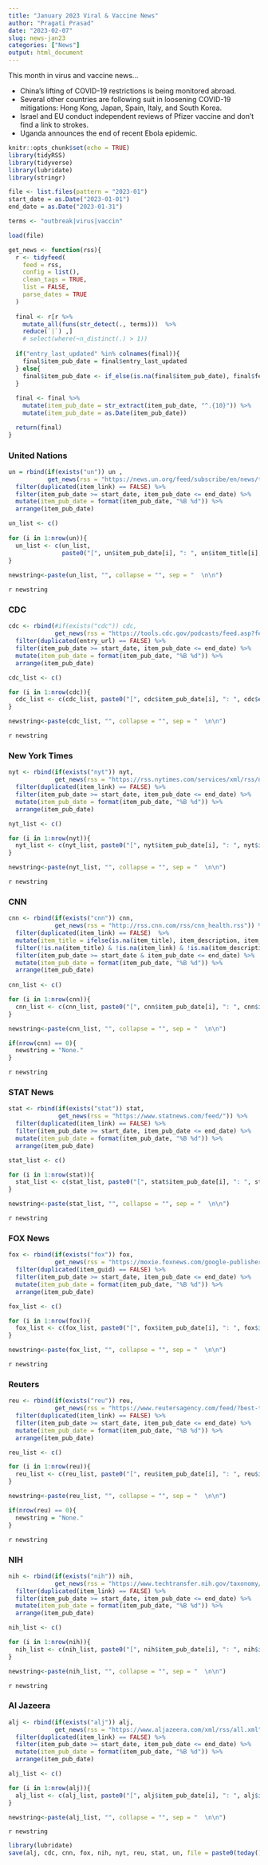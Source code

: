```yaml
---
title: "January 2023 Viral & Vaccine News"
author: "Pragati Prasad"
date: "2023-02-07"
slug: news-jan23
categories: ["News"]
output: html_document
---
```


This month in virus and vaccine news... 

 - China's lifting of COVID-19 restrictions is being monitored abroad.
 - Several other countries are following suit in loosening COVID-19 mitigations: Hong Kong, Japan, Spain, Italy, and South Korea.
 - Israel and EU conduct independent reviews of Pfizer vaccine and don't find a link to strokes.
 - Uganda announces the end of recent Ebola epidemic.

```r
knitr::opts_chunk$set(echo = TRUE)
library(tidyRSS)
library(tidyverse)
library(lubridate)
library(stringr)
```

```r
file <- list.files(pattern = "2023-01")
start_date = as.Date("2023-01-01")
end_date = as.Date("2023-01-31")

terms <- "outbreak|virus|vaccin"

load(file)

get_news <- function(rss){
  r <- tidyfeed(
    feed = rss,
    config = list(),
    clean_tags = TRUE,
    list = FALSE,
    parse_dates = TRUE
  )
  
  final <- r[r %>%
    mutate_all(funs(str_detect(., terms)))  %>% 
    reduce(`|`) ,] 
    # select(where(~n_distinct(.) > 1))
  
  if("entry_last_updated" %in% colnames(final)){
    final$item_pub_date = final$entry_last_updated
  } else{
    final$item_pub_date <- if_else(is.na(final$item_pub_date), final$feed_pub_date, final$item_pub_date)
  }
  
  final <- final %>%
    mutate(item_pub_date = str_extract(item_pub_date, "^.{10}")) %>%
    mutate(item_pub_date = as.Date(item_pub_date)) 

  return(final)
}

```

### United Nations


```r
un = rbind(if(exists("un")) un , 
           get_news(rss = "https://news.un.org/feed/subscribe/en/news/topic/health/feed/rss.xml")) %>%
  filter(duplicated(item_link) == FALSE) %>%
  filter(item_pub_date >= start_date, item_pub_date <= end_date) %>%
  mutate(item_pub_date = format(item_pub_date, "%B %d")) %>% 
  arrange(item_pub_date)

un_list <- c()
  
for (i in 1:nrow(un)){
  un_list <- c(un_list, 
               paste0("[", un$item_pub_date[i], ": ", un$item_title[i], "]", "(",un$item_link[i],")"))
}
  
newstring<-paste(un_list, "", collapse = "", sep = "  \n\n")
```

`r newstring`

### CDC

```r
cdc <- rbind(#if(exists("cdc")) cdc,
             get_news(rss = "https://tools.cdc.gov/podcasts/feed.asp?feedid=183"))%>%
  filter(duplicated(entry_url) == FALSE) %>%
  filter(item_pub_date >= start_date, item_pub_date <= end_date) %>%
  mutate(item_pub_date = format(item_pub_date, "%B %d")) %>% 
  arrange(item_pub_date)

cdc_list <- c()

for (i in 1:nrow(cdc)){
  cdc_list <- c(cdc_list, paste0("[", cdc$item_pub_date[i], ": ", cdc$entry_title[i], "]", "(",cdc$entry_url[i],")"))
}

newstring<-paste(cdc_list, "", collapse = "", sep = "  \n\n")
```

`r newstring`

### New York Times

```r
nyt <- rbind(if(exists("nyt")) nyt,
             get_news(rss = "https://rss.nytimes.com/services/xml/rss/nyt/Health.xml"))%>%
  filter(duplicated(item_link) == FALSE) %>%
  filter(item_pub_date >= start_date, item_pub_date <= end_date) %>%
  mutate(item_pub_date = format(item_pub_date, "%B %d")) %>% 
  arrange(item_pub_date)

nyt_list <- c()

for (i in 1:nrow(nyt)){
  nyt_list <- c(nyt_list, paste0("[", nyt$item_pub_date[i], ": ", nyt$item_title[i], "]", "(",nyt$item_link[i],")"))
}

newstring<-paste(nyt_list, "", collapse = "", sep = "  \n\n")

```

`r newstring`

### CNN

```r
cnn <- rbind(if(exists("cnn")) cnn,
             get_news(rss = "http://rss.cnn.com/rss/cnn_health.rss")) %>%
  filter(duplicated(item_link) == FALSE)  %>%
  mutate(item_title = ifelse(is.na(item_title), item_description, item_title)) %>%
  filter(!is.na(item_title) & !is.na(item_link) & !is.na(item_description) & !is.na(item_guid)) %>%
  filter(item_pub_date >= start_date & item_pub_date <= end_date) %>%
  mutate(item_pub_date = format(item_pub_date, "%B %d")) %>% 
  arrange(item_pub_date) 
  
cnn_list <- c()

for (i in 1:nrow(cnn)){
  cnn_list <- c(cnn_list, paste0("[", cnn$item_pub_date[i], ": ", cnn$item_title[i], "]", "(",cnn$item_link[i],")"))
}

newstring<-paste(cnn_list, "", collapse = "", sep = "  \n\n")

if(nrow(cnn) == 0){
  newstring = "None."
}
```

`r newstring`


### STAT News

```r
stat <- rbind(if(exists("stat")) stat,
              get_news(rss = "https://www.statnews.com/feed/")) %>%
  filter(duplicated(item_link) == FALSE) %>%
  filter(item_pub_date >= start_date, item_pub_date <= end_date) %>%
  mutate(item_pub_date = format(item_pub_date, "%B %d")) %>% 
  arrange(item_pub_date) 

stat_list <- c()

for (i in 1:nrow(stat)){
  stat_list <- c(stat_list, paste0("[", stat$item_pub_date[i], ": ", stat$item_title[i], "]", "(",stat$item_link[i],")"))
}

newstring<-paste(stat_list, "", collapse = "", sep = "  \n\n")

```

`r newstring`

### FOX News 

```r
fox <- rbind(if(exists("fox")) fox,
             get_news(rss = "https://moxie.foxnews.com/google-publisher/health.xml")) %>%
  filter(duplicated(item_guid) == FALSE) %>%
  filter(item_pub_date >= start_date, item_pub_date <= end_date) %>%
  mutate(item_pub_date = format(item_pub_date, "%B %d")) %>% 
  arrange(item_pub_date) 

fox_list <- c()

for (i in 1:nrow(fox)){
  fox_list <- c(fox_list, paste0("[", fox$item_pub_date[i], ": ", fox$item_title[i], "]", "(",fox$item_guid[i],")"))
}

newstring<-paste(fox_list, "", collapse = "", sep = "  \n\n")
```

`r newstring`


### Reuters

```r
reu <- rbind(if(exists("reu")) reu,
             get_news(rss = "https://www.reutersagency.com/feed/?best-topics=health&post_type=best")) %>%
  filter(duplicated(item_link) == FALSE) %>%
  filter(item_pub_date >= start_date, item_pub_date <= end_date) %>%
  mutate(item_pub_date = format(item_pub_date, "%B %d")) %>% 
  arrange(item_pub_date) 

reu_list <- c()

for (i in 1:nrow(reu)){
  reu_list <- c(reu_list, paste0("[", reu$item_pub_date[i], ": ", reu$item_title[i], "]", "(",reu$item_link[i],")"))
}

newstring<-paste(reu_list, "", collapse = "", sep = "  \n\n")

if(nrow(reu) == 0){
  newstring = "None."
}
```

`r newstring`


### NIH

```r
nih <- rbind(if(exists("nih")) nih,
             get_news(rss = "https://www.techtransfer.nih.gov/taxonomy/term/232/feed")) %>%
  filter(duplicated(item_link) == FALSE) %>%
  filter(item_pub_date >= start_date, item_pub_date <= end_date) %>%
  mutate(item_pub_date = format(item_pub_date, "%B %d")) %>% 
  arrange(item_pub_date) 

nih_list <- c()

for (i in 1:nrow(nih)){
  nih_list <- c(nih_list, paste0("[", nih$item_pub_date[i], ": ", nih$item_title[i], "]", "(",nih$item_link[i],")"))
}

newstring<-paste(nih_list, "", collapse = "", sep = "  \n\n")
```

`r newstring`


### Al Jazeera

```r
alj <- rbind(if(exists("alj")) alj,
             get_news(rss = "https://www.aljazeera.com/xml/rss/all.xml")) %>%
  filter(duplicated(item_link) == FALSE) %>%
  filter(item_pub_date >= start_date, item_pub_date <= end_date) %>%
  mutate(item_pub_date = format(item_pub_date, "%B %d")) %>% 
  arrange(item_pub_date) 

alj_list <- c()

for (i in 1:nrow(alj)){
  alj_list <- c(alj_list, paste0("[", alj$item_pub_date[i], ": ", alj$item_title[i], "]", "(",alj$item_link[i],")"))
}

newstring<-paste(alj_list, "", collapse = "", sep = "  \n\n")
```

`r newstring`

```r
library(lubridate)
save(alj, cdc, cnn, fox, nih, nyt, reu, stat, un, file = paste0(today(), "_news.RData"))
```